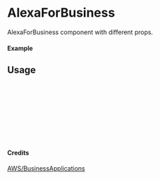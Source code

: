 
<Meta of={AlexaForBusiness} title="AWS/BusinessApplications/AlexaForBusiness" />

# AlexaForBusiness

AlexaForBusiness component with different props.

#### Example

<Canvas of={AlexaForBusiness.Primary} />

## Usage

```ts
import { AlexaForBusiness } from "yadl-ui";

const Example = () => {
  return (
      <AlexaForBusiness />
  );
};

export default Example;
```

#### Credits
[AWS/BusinessApplications](https://aws-icons.com/)

